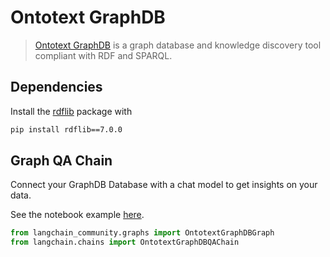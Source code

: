 # Ontotext GraphDB

>[Ontotext GraphDB](https://graphdb.ontotext.com/) is a graph database and knowledge discovery tool compliant with RDF and SPARQL.

## Dependencies

Install the [rdflib](https://github.com/RDFLib/rdflib) package with
```bash
pip install rdflib==7.0.0
```

## Graph QA Chain

Connect your GraphDB Database with a chat model to get insights on your data.

See the notebook example [here](/docs/use_cases/graph/integrations/graph_ontotext_graphdb_qa).

```python
from langchain_community.graphs import OntotextGraphDBGraph
from langchain.chains import OntotextGraphDBQAChain
```

